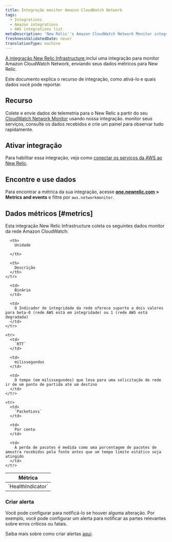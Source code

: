 ```yaml
---
title: Integração monitor Amazon CloudWatch Network
tags:
  - Integrations
  - Amazon integrations
  - AWS integrations list
metaDescription: 'New Relic''s Amazon CloudWatch Network Monitor integration: what data it reports and how to enable it.'
freshnessValidatedDate: never
translationType: machine
---
```


[A integração New Relic Infrastructure ](/docs/infrastructure/integrations-getting-started/getting-started/introduction-infrastructure-integrations)inclui uma integração para monitor Amazon CloudWatch Network, enviando seus dados métricos para New Relic.

Este documento explica o recurso de integração, como ativá-lo e quais dados você pode reportar.

## Recurso

Colete e envie dados de telemetria para o New Relic a partir do seu [CloudWatch Network Monitor](https://docs.aws.amazon.com/AmazonCloudWatch/latest/monitoring/nw-monitor-create-console.html) usando nossa integração. monitor seus serviços, consulte os dados recebidos e crie um painel para observar tudo rapidamente.

## Ativar integração

Para habilitar essa integração, veja como [conectar os serviços da AWS ao New Relic](/docs/infrastructure/amazon-integrations/connect/aws-metric-stream-setup/).

## Encontre e use dados

Para encontrar a métrica da sua integração, acesse <DNT>**[one.newrelic.com](https://one.newrelic.com/all-capabilities) > Metrics and events**</DNT> e filtre por `aws.networkmonitor`.

## Dados métricos [#metrics]

Esta integração New Relic Infrastructure coleta os seguintes dados monitor da rede Amazon CloudWatch:

<table>
  <thead>
    <tr>
      <th style={{ width: "220px" }}>
        Métrica
      </th>

      <th>
        Unidade  

      </th>

      <th>
        Descrição
      </th>
    </tr>
  </thead>

  <tbody>
    <tr>
      <td>
        `HealthIndicator`
      </td>

      <td>
        Binário
      </td>

      <td>
        O Indicador de integridade da rede oferece suporte a dois valores para beta-0 (rede AWS está em integridade) ou 1 (rede AWS está degradada)
      </td>
    </tr>

    <tr>
      <td>
        `RTT`
      </td>

      <td>
        milissegundos
      </td>

      <td>
        O tempo (em milissegundos) que leva para uma solicitação de rede ir de um ponto de partida até um destino
      </td>
    </tr>

    <tr>
      <td>
        `PacketLoss`
      </td>

      <td>
        Por cento
      </td>

      <td>
        A perda de pacotes é medida como uma porcentagem de pacotes de amostra recebidos pela fonte antes que um tempo limite estático seja atingido
      </td>
    </tr>
  </tbody>
</table>

### Criar alerta

Você pode configurar <InlinePopover type="alerts"/>para notificá-lo se houver alguma alteração. Por exemplo, você pode configurar um alerta para notificar as partes relevantes sobre erros críticos ou fatais.

Saiba mais sobre como criar alertas [aqui](/docs/alerts-applied-intelligence/new-relic-alerts/learn-alerts/introduction-alerts/).